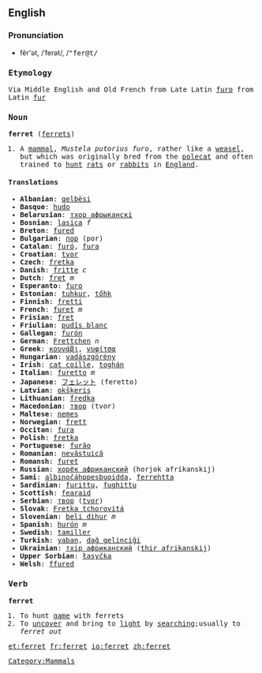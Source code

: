 ==English==
=== Pronunciation ===
*fĕr'ət, /ˈferət/, /<tt>"fer@t<tt>/
===Etymology===
Via Middle English and Old French from Late Latin [[furo]] from Latin [[fur]]
=== Noun ===
{{wikipedia}}
'''ferret''' ([[ferrets]])
#A [[mammal]], ''Mustela putorius furo'', rather like a [[weasel]], but which was originally bred from the [[polecat]] and often trained to [[hunt]] [[rat]]s or [[rabbit]]s in [[England]].

==== Translations ====
*'''Albanian''': [[qelbësi]]
*'''Basque''': [[hudo]]
*'''Belarusian''': [[тхор афрыканскі]]
*'''Bosnian''': [[lasica]] ''f''
*'''Breton''': [[fured]]
*'''Bulgarian''': [[пор]] (por)
*'''Catalan''': [[furó]], [[fura]]
*'''Croatian''': [[tvor]]
*'''Czech''': [[fretka]]
*'''Danish''': [[fritte]] ''c''
*'''Dutch''': [[fret]] ''m''
*'''Esperanto''': [[furo]]
*'''Estonian''': [[tuhkur]], [[tőhk]]
*'''Finnish''': [[fretti]]
*'''French''': [[furet]] ''m''
*'''Frisian''': [[fret]]
*'''Friulian''': [[pudîs blanc]]
*'''Gallegan''': [[furón]]
*'''German''': [[Frettchen]] ''n''
*'''Greek''': [[κουνάβι]], [[νυφίτσα]]
*'''Hungarian''': [[vadászgörény]]
*'''Irish''': [[cat coille]], [[toghán]]
*'''Italian''': [[furetto]] ''m''
*'''Japanese''': [[フェレット]] (feretto)
*'''Latvian''': [[okšķeris]]
*'''Lithuanian''': [[fredka]]
*'''Macedonian''': [[твор]] (tvor)
*'''Maltese''': [[nemes]]
*'''Norwegian''': [[frett]]
*'''Occitan''': [[fura]]
*'''Polish''': [[fretka]]
*'''Portuguese''': [[furăo]]
*'''Romanian''': [[nevăstuică]]
*'''Romansh''': [[furet]]
*'''Russian''': [[хорёк африканский]] (horjok afrikanskij)
*'''Sami''': [[albinočáhppesbuoidda]], [[ferrehtta]]
*'''Sardinian''': [[furittu]], [[fughittu]]
*'''Scottish''': [[fearaid]]
*'''Serbian''': [[твор]] ([[tvor]])
*'''Slovak''': [[Fretka tchorovitá]]
*'''Slovenian''': [[beli dihur]] ''m''
*'''Spanish''': [[hurón]] ''m''
*'''Swedish''': [[tamiller]]
*'''Turkish''': [[yaban]], [[dağ gelinciği]]
*'''Ukrainian''': [[тхiр африканский]] ([[thir afrikanskij]])
*'''Upper Sorbian''': [[łasyčka]]
*'''Welsh''': [[ffured]]

===Verb===
'''ferret'''
#To hunt [[game]] with ferrets
#To [[uncover]] and bring to [[light]] by [[searching]];usually to ''ferret out''

[[Category:Mammals]]

[[et:ferret]]
[[fr:ferret]]
[[io:ferret]]
[[zh:ferret]]